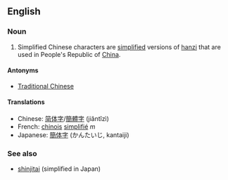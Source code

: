 ==English==
===Noun===

# Simplified Chinese characters are [[simplified]] versions of [[hanzi]] that are used in People's Republic of [[China]].

====Antonyms====
*[[Traditional Chinese]]

====Translations====
*Chinese: [[简体字]]/[[簡體字]] (jiăntĭzì)
*French: [[chinois]] [[simplifié]] ''m''
*Japanese: [[簡体字]] (かんたいじ, kantaiji)

===See also===
*[[shinjitai]] (simplified in Japan)